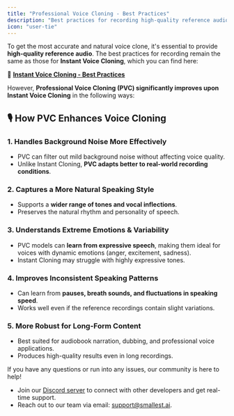 ```yaml
---
title: "Professional Voice Cloning - Best Practices"
description: "Best practices for recording high-quality reference audio."
icon: "user-tie"
---
```


To get the most accurate and natural voice clone, it's essential to provide **high-quality reference audio**. The best practices for recording remain the same as those for **Instant Voice Cloning**, which you can find here:  

🔗 **[Instant Voice Cloning - Best Practices](/v3.0.1/content/best-practices/vc-best-practices)**  

However, **Professional Voice Cloning (PVC) significantly improves upon Instant Voice Cloning** in the following ways:  

## 🎙️ How PVC Enhances Voice Cloning  

### 1. **Handles Background Noise More Effectively**  
   - PVC can filter out mild background noise without affecting voice quality.  
   - Unlike Instant Cloning, **PVC adapts better to real-world recording conditions**.  

### 2. **Captures a More Natural Speaking Style**  
   - Supports a **wider range of tones and vocal inflections**.  
   - Preserves the natural rhythm and personality of speech.  

### 3. **Understands Extreme Emotions & Variability**  
   - PVC models can **learn from expressive speech**, making them ideal for voices with dynamic emotions (anger, excitement, sadness).  
   - Instant Cloning may struggle with highly expressive tones.  

### 4. **Improves Inconsistent Speaking Patterns**  
   - Can learn from **pauses, breath sounds, and fluctuations in speaking speed**.  
   - Works well even if the reference recordings contain slight variations.  

### 5. **More Robust for Long-Form Content**  
   - Best suited for audiobook narration, dubbing, and professional voice applications.  
   - Produces high-quality results even in long recordings.  

If you have any questions or run into any issues, our community is here to help!   

- Join our [Discord server](https://discord.gg/ywShEyXHBW) to connect with other developers and get real-time support.  
- Reach out to our team via email: [support@smallest.ai](mailto:support@smallest.ai).